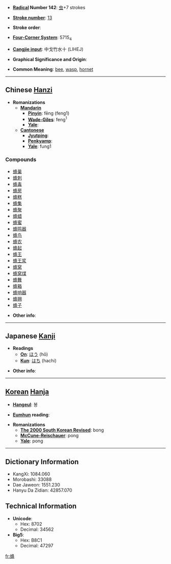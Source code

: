 * '''[[Wiktionary:Chinese radical index| Radical]] Number 142''': [[Wiktionary:Chinese radical index 虫|虫]]+7 strokes

* '''[[Wiktionary:Chinese total strokes index|Stroke number]]''': [[Wiktionary:Chinese total strokes index 13|13]]

* '''Stroke order''': 

* '''[[Wiktionary:Chinese four corner index|Four-Corner System]]''': 5715<sub>4</sub>

* '''[[Wiktionary:Chinese Cangjie index|Cangjie input]]''': 中戈竹水十 (LIHEJ)

* '''Graphical Significance and Origin''': 

* '''Common Meaning''': [[bee]], [[wasp]], [[hornet]]

----

== Chinese [[Hanzi]] ==

* '''Romanizations'''
** '''[[Mandarin]]'''
*** '''[[Pinyin]]''': fēng (feng1)
*** '''[[Wade-Giles]]''': feng<sup>1</sup>
*** '''[[Yale]]''': 
** '''[[Cantonese]]'''
*** '''[[Jyutping]]''':
*** '''[[Penkyamp]]''': 
*** '''[[Yale]]''': fung1

===Compounds===
*[[蜂巢]]
*[[蜂刺]]
*[[蜂毒]]
*[[蜂房]]
*[[蜂糕]]
*[[蜂集]]
*[[蜂聚]]
*[[蜂蜡]]
*[[蜂蜜]]
*[[蜂鸣器]]
*[[蜂鸟]]
*[[蜂农]]
*[[蜂起]]
*[[蜂王]]
*[[蜂王浆]]
*[[蜂窝]]
*[[蜂窝煤]]
*[[蜂舞]]
*[[蜂箱]]
*[[蜂响器]]
*[[蜂拥]]
*[[蜂子]]

* '''Other info''': 

----

== Japanese [[Kanji]] ==

* '''Readings'''
** '''[[On]]''': [[ほう]] (hō)
** '''[[Kun]]''': [[はち]] (hachi)

* '''Other info''':  

----

== [[Korean]] [[Hanja]] ==

* '''[[Hangeul]]''': 봉

* '''[[Eumhun]] reading''': 

* '''Romanizations'''
** '''[[The 2000 South Korean Revised Romanization|The 2000 South Korean Revised]]''': bong
** '''[[McCune-Reischauer]]''': pong
** '''[[Yale]]''': pong

----

== Dictionary Information ==

* KangXi: 1084.060
* Morobashi: 33088
* Dae Jaweon: 1551.230
* Hanyu Da Zidian: 42857.070

== Technical Information ==

* '''Unicode''':
** Hex: 8702
** Decimal: 34562
* '''Big5''':
** Hex: B8C1
** Decimal: 47297

[[fr:蜂]]